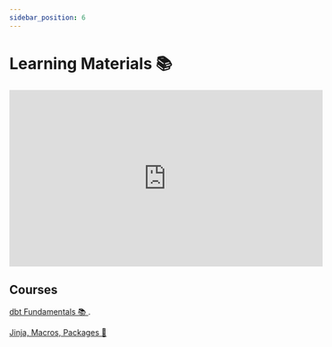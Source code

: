 ```yaml
---
sidebar_position: 6
---
```


# Learning Materials 📚

<iframe width="560" height="315" src="https://www.youtube.com/embed/5rNquRnNb4E" title="YouTube video player" frameborder="0" allow="accelerometer; autoplay; clipboard-write; encrypted-media; gyroscope; picture-in-picture; web-share" allowfullscreen></iframe>



##  Courses

[dbt Fundamentals 📚 ](https://courses.getdbt.com/courses/fundamentals).

[Jinja, Macros, Packages 🔮](https://courses.getdbt.com/courses/jinja-macros-packages)